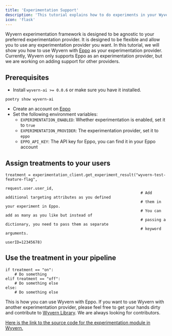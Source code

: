 ```yaml
---
title: 'Experimentation Support'
description: 'This tutorial explains how to do experiments in your Wyvern Pipelines.'
icon: 'flask'
---
```


Wyvern experimentation framework is designed to be agnostic to your preferred experimentation provider. It is designed
to be flexible and allow you to use any experimentation provider you want. In this tutorial, we will show you how to
use Wyvern with [Eppo](https://www.geteppo.com/) as your experimentation provider. Currently, Wyvern only supports Eppo
as an experimentation provider, but we are working on adding support for other providers.

## Prerequisites
- Install `wyvern-ai >= 0.0.6` or make sure you have it installed.
```
poetry show wyvern-ai
```
- Create an account on [Eppo](https://www.geteppo.com/)
- Set the following environment variables:
    - `EXPERIMENTATION_ENABLED`: Whether experimentation is enabled, set it to `true`
    - `EXPERIMENTATION_PROVIDER`: The experimentation provider, set it to `eppo`
    - `EPPO_API_KEY`: The API key for Eppo, you can find it in your Eppo account

## Assign treatments to your users
```
treatment = experimentation_client.get_experiment_result("wyvern-test-feature-flag",
                                                           request.user.user_id,
                                                           # Add additional targeting attributes as you defined
                                                           # them in your experiment in Eppo.
                                                           # You can add as many as you like but instead of
                                                           # passing a dictionary, you need to pass them as separate
                                                           # keyword arguments.
                                                           userID=12345678)
```

## Use the treatment in your pipeline
```
if treatment == "on":
    # Do something
elif treatment == "off":
    # Do something else
else:
    # Do something else
```

This is how you can use Wyvern with Eppo. If you want to use Wyvern with another experimentation provider, please feel
free to get your hands dirty and contribute to [Wyvern Library](https://github.com/Wyvern-AI/wyvern). We are always looking for contributors.

[Here is the link to the source code for the experimentation module in Wyvern.](https://github.com/Wyvern-AI/wyvern/tree/main/wyvern/experimentation)
